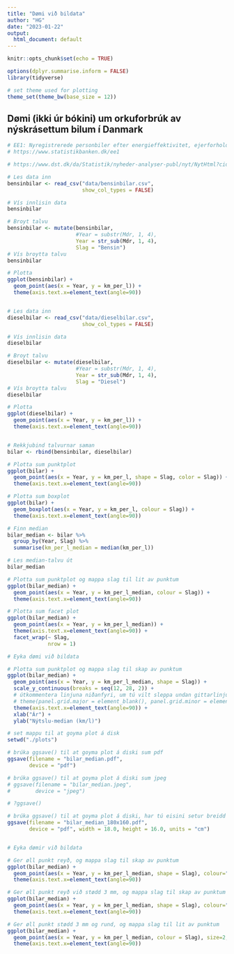 ```yaml
---
title: "Dømi við bildata"
author: "HG"
date: "2023-01-22"
output:
  html_document: default
---
```


```r
knitr::opts_chunk$set(echo = TRUE)

options(dplyr.summarise.inform = FALSE)
library(tidyverse)

# set theme used for plotting
theme_set(theme_bw(base_size = 12))

```

## Dømi (ikki úr bókini) um orkuforbrúk av nýskrásettum bilum í Danmark

```r

# EE1: Nyregistrerede personbiler efter energieffektivitet, ejerforhold og drivmiddel
# https://www.statistikbanken.dk/ee1

# https://www.dst.dk/da/Statistik/nyheder-analyser-publ/nyt/NytHtml?cid=34728

# Les data inn
bensinbilar <- read_csv("data/bensinbilar.csv",
                        show_col_types = FALSE)

# Vís innlisin data
bensinbilar

# Broyt talvu
bensinbilar <- mutate(bensinbilar,
                      #Year = substr(Mdr, 1, 4),
                      Year = str_sub(Mdr, 1, 4),
                      Slag = "Bensin") 
# Vís broytta talvu
bensinbilar

# Plotta 
ggplot(bensinbilar) +
  geom_point(aes(x = Year, y = km_per_l)) +
  theme(axis.text.x=element_text(angle=90))



```



```r

# Les data inn
dieselbilar <- read_csv("data/dieselbilar.csv",
                        show_col_types = FALSE)

# Vís innlisin data
dieselbilar

# Broyt talvu
dieselbilar <- mutate(dieselbilar,
                      #Year = substr(Mdr, 1, 4),
                      Year = str_sub(Mdr, 1, 4),
                      Slag = "Diesel") 
# Vís broytta talvu
dieselbilar

# Plotta 
ggplot(dieselbilar) +
  geom_point(aes(x = Year, y = km_per_l)) +
  theme(axis.text.x=element_text(angle=90))



```

```r

# Rekkjubind talvurnar saman
bilar <- rbind(bensinbilar, dieselbilar)

# Plotta sum punktplot
ggplot(bilar) +
  geom_point(aes(x = Year, y = km_per_l, shape = Slag, color = Slag)) +
  theme(axis.text.x=element_text(angle=90))

# Plotta sum boxplot
ggplot(bilar) +
  geom_boxplot(aes(x = Year, y = km_per_l, colour = Slag)) +
  theme(axis.text.x=element_text(angle=90))

```


```r

# Finn median
bilar_median <- bilar %>% 
  group_by(Year, Slag) %>% 
  summarise(km_per_l_median = median(km_per_l))

# Les median-talvu út
bilar_median

# Plotta sum punktplot og mappa slag til lit av punktum
ggplot(bilar_median) +
  geom_point(aes(x = Year, y = km_per_l_median, colour = Slag)) +
  theme(axis.text.x=element_text(angle=90))

# Plotta sum facet plot
ggplot(bilar_median) +
  geom_point(aes(x = Year, y = km_per_l_median)) +
  theme(axis.text.x=element_text(angle=90)) +
  facet_wrap(~ Slag,
             nrow = 1)


```

```r

# Eyka dømi við bildata

# Plotta sum punktplot og mappa slag til skap av punktum
ggplot(bilar_median) +
  geom_point(aes(x = Year, y = km_per_l_median, shape = Slag)) +
  scale_y_continuous(breaks = seq(12, 28, 2)) +
  # útkommentera linjuna niðanfyri, um tú vilt sleppa undan gittarlinjum
  # theme(panel.grid.major = element_blank(), panel.grid.minor = element_blank()) +
  theme(axis.text.x=element_text(angle=90)) +
  xlab("Ár") +
  ylab("Nýtslu-median (km/l)")

# set mappu til at goyma plot á disk
setwd("./plots")

# brúka ggsave() til at goyma plot á diski sum pdf
ggsave(filename = "bilar_median.pdf",
       device = "pdf")

# brúka ggsave() til at goyma plot á diski sum jpeg
# ggsave(filename = "bilar_median.jpeg",
#        device = "jpeg")

# ?ggsave()

# brúka ggsave() til at goyma plot á diski, har tú eisini setur breidd og hædd
ggsave(filename = "bilar_median_180x160.pdf",
       device = "pdf", width = 18.0, height = 16.0, units = "cm")



```


```r

# Eyka dømir við bildata

# Ger øll punkt reyð, og mappa slag til skap av punktum
ggplot(bilar_median) +
  geom_point(aes(x = Year, y = km_per_l_median, shape = Slag), colour="red") +
  theme(axis.text.x=element_text(angle=90))

# Ger øll punkt reyð við stødd 3 mm, og mappa slag til skap av punktum
ggplot(bilar_median) +
  geom_point(aes(x = Year, y = km_per_l_median, shape = Slag), colour="red", size= 3) +
  theme(axis.text.x=element_text(angle=90))

# Ger øll punkt stødd 3 mm og rund, og mappa slag til lit av punktum
ggplot(bilar_median) +
  geom_point(aes(x = Year, y = km_per_l_median, colour = Slag), size=2, shape = 16) +
  theme(axis.text.x=element_text(angle=90))


```